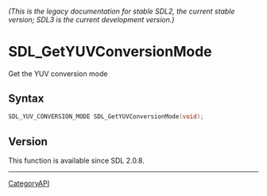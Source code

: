 ====== (This is the legacy documentation for stable SDL2, the current stable version; SDL3 is the current development version.) ======
= SDL_GetYUVConversionMode =

Get the YUV conversion mode 

== Syntax ==

<syntaxhighlight lang='c'>
SDL_YUV_CONVERSION_MODE SDL_GetYUVConversionMode(void);
</syntaxhighlight>

== Version ==

This function is available since SDL 2.0.8.

----
[[CategoryAPI]]


